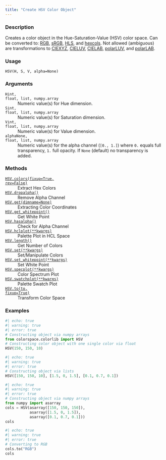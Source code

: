 ```yaml
---
title: "Create HSV Color Object"
---
```


### Description

Creates a color object in the Hue-Saturation-Value (HSV) color space.
Can be converted to: [RGB](colorspace.colorlib.RGB.qmd), [sRGB](colorspace.colorlib.sRGB.qmd), [HLS](colorspace.colorlib.HLS.qmd),
and [hexcols](colorspace.colorlib.hexcols.qmd).
Not allowed (ambiguous) are transformations to [CIEXYZ](colorspace.colorlib.CIEXYZ.qmd),
[CIELUV](colorspace.colorlib.CIELUV.qmd), [CIELAB](colorspace.colorlib.CIELAB.qmd), [polarLUV](colorspace.colorlib.polarLUV.qmd), and
[polarLAB](colorspace.colorlib.polarLAB.qmd).

### Usage

<pre><code class='language-python'>HSV(H, S, V, alpha=None)</code></pre>

### Arguments

<dl class="pyp-list param-list">
  <dt style = "white-space: nowrap; font-family: monospace; vertical-align: top">
   <code id="colorspace.colorlib.HSV:H">H</code><code class="argument-class">int, float, list, numpy.array</code>
  </dt>
 <dd>Numeric value(s) for Hue dimension.</dd>
  <dt style = "white-space: nowrap; font-family: monospace; vertical-align: top">
   <code id="colorspace.colorlib.HSV:S">S</code><code class="argument-class">int, float, list, numpy.array</code>
  </dt>
 <dd>Numeric value(s) for Saturation dimension.</dd>
  <dt style = "white-space: nowrap; font-family: monospace; vertical-align: top">
   <code id="colorspace.colorlib.HSV:V">V</code><code class="argument-class">int, float, list, numpy.array</code>
  </dt>
 <dd>Numeric value(s) for Value dimension.</dd>
  <dt style = "white-space: nowrap; font-family: monospace; vertical-align: top">
   <code id="colorspace.colorlib.HSV:alpha">alpha</code><code class="argument-class">None, float, list, numpy.array</code>
  </dt>
 <dd>Numeric value(s) for the alpha
channel (`[0., 1.]`) where `0.` equals full transparency, `1.` full
opacity. If `None` (default) no transparency is added.</dd>
</dl>

### Methods

<dl class="pyp-list method-list">
    <dt style = "white-space: nowrap; font-family: monospace; vertical-align: top">
       <code>[HSV.colors(fixup=True, rev=False)](colorspace.colorlib.HSV.colors.qmd)</code>
    </dt>
    <dd>Extract Hex Colors</dd>
    <dt style = "white-space: nowrap; font-family: monospace; vertical-align: top">
       <code>[HSV.dropalpha()](colorspace.colorlib.HSV.dropalpha.qmd)</code>
    </dt>
    <dd>Remove Alpha Channel</dd>
    <dt style = "white-space: nowrap; font-family: monospace; vertical-align: top">
       <code>[HSV.get(dimname=None)](colorspace.colorlib.HSV.get.qmd)</code>
    </dt>
    <dd>Extracting Color Coordinates</dd>
    <dt style = "white-space: nowrap; font-family: monospace; vertical-align: top">
       <code>[HSV.get_whitepoint()](colorspace.colorlib.HSV.get_whitepoint.qmd)</code>
    </dt>
    <dd>Get White Point</dd>
    <dt style = "white-space: nowrap; font-family: monospace; vertical-align: top">
       <code>[HSV.hasalpha()](colorspace.colorlib.HSV.hasalpha.qmd)</code>
    </dt>
    <dd>Check for Alpha Channel</dd>
    <dt style = "white-space: nowrap; font-family: monospace; vertical-align: top">
       <code>[HSV.hclplot(**kwargs)](colorspace.colorlib.HSV.hclplot.qmd)</code>
    </dt>
    <dd>Palette Plot in HCL Space</dd>
    <dt style = "white-space: nowrap; font-family: monospace; vertical-align: top">
       <code>[HSV.length()](colorspace.colorlib.HSV.length.qmd)</code>
    </dt>
    <dd>Get Number of Colors</dd>
    <dt style = "white-space: nowrap; font-family: monospace; vertical-align: top">
       <code>[HSV.set(**kwargs)](colorspace.colorlib.HSV.set.qmd)</code>
    </dt>
    <dd>Set/Manipulate Colors</dd>
    <dt style = "white-space: nowrap; font-family: monospace; vertical-align: top">
       <code>[HSV.set_whitepoint(**kwargs)](colorspace.colorlib.HSV.set_whitepoint.qmd)</code>
    </dt>
    <dd>Set White Point</dd>
    <dt style = "white-space: nowrap; font-family: monospace; vertical-align: top">
       <code>[HSV.specplot(**kwargs)](colorspace.colorlib.HSV.specplot.qmd)</code>
    </dt>
    <dd>Color Spectrum Plot</dd>
    <dt style = "white-space: nowrap; font-family: monospace; vertical-align: top">
       <code>[HSV.swatchplot(**kwargs)](colorspace.colorlib.HSV.swatchplot.qmd)</code>
    </dt>
    <dd>Palette Swatch Plot</dd>
    <dt style = "white-space: nowrap; font-family: monospace; vertical-align: top">
       <code>[HSV.to(to, fixup=True)](colorspace.colorlib.HSV.to.qmd)</code>
    </dt>
    <dd>Transform Color Space</dd>
</dl>


### Examples

```python
#| echo: true
#| warning: true
#| error: true
# Constructing object via numpy arrays
from colorspace.colorlib import HSV
# Constructing color object with one single color via float
HSV(150, 150, 10)
```

```python
#| echo: true
#| warning: true
#| error: true
# Constructing object via lists
HSV([150, 150, 10], [1.5, 0, 1.5], [0.1, 0.7, 0.1])
```

```python
#| echo: true
#| warning: true
#| error: true
# Constructing object via numpy arrays
from numpy import asarray
cols = HSV(asarray([150, 150, 150]),
           asarray([1.5, 0, 1.5]),
           asarray([0.1, 0.7, 0.1]))
cols
```

```python
#| echo: true
#| warning: true
#| error: true
# Converting to RGB
cols.to("RGB")
cols
```



